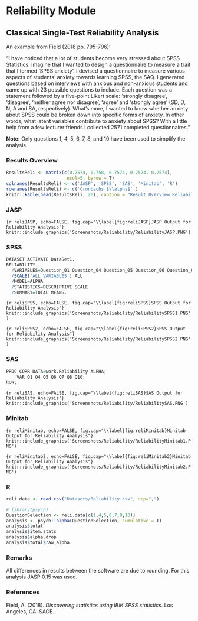 # Reliability Module

## Classical Single-Test Reliability Analysis

An example from Field (2018 pp. 795-796):

"I have noticed that a lot of students become very stressed about SPSS Statistics. Imagine that I wanted to design a questionnaire to measure a trait that I termed ‘SPSS anxiety’. I devised a questionnaire to measure various aspects of students’ anxiety towards learning SPSS, the SAQ. I generated questions based on interviews with anxious and non-anxious students and came up with 23 possible questions to include. Each question was a statement followed by a five-point Likert scale: ‘strongly disagree’, ‘disagree’, ‘neither agree nor disagree’, ‘agree’ and ‘strongly agree’ (SD, D, N, A and SA, respectively). What’s more, I wanted to know whether anxiety about SPSS could be broken down into specific forms of anxiety. In other words, what latent variables contribute to anxiety about SPSS? With a little help from a few lecturer friends I collected 2571 completed questionnaires."

**Note:** Only questions 1, 4, 5, 6, 7, 8, and 10 have been used to simplify the analysis.

### Results Overview {#ResultsReli}

```r
ResultsReli <- matrix(c(0.7574, 0.758, 0.7574, 0.7574, 0.7574),
                       ncol=5, byrow = T)
colnames(ResultsReli) <- c('JASP', 'SPSS', 'SAS', 'Minitab', 'R')
rownames(ResultsReli) <- c('Cronbachs $\\alpha$' )
knitr::kable(head(ResultsReli, 20), caption = "Result Overview Reliability Analysis", booktabs = T)
```
  
### JASP {#jaspReli}


```{r reliJASP, echo=FALSE, fig.cap="\\label{fig:reliJASP}JASP Output for Reliability Analysis"}
knitr::include_graphics('Screenshots/Reliability/ReliabilityJASP.PNG')
```


### SPSS {#spssReli}

```r
DATASET ACTIVATE DataSet1.
RELIABILITY
  /VARIABLES=Question_01 Question_04 Question_05 Question_06 Question_07 Question_08 Question_10
  /SCALE('ALL VARIABLES') ALL
  /MODEL=ALPHA
  /STATISTICS=DESCRIPTIVE SCALE
  /SUMMARY=TOTAL MEANS.
```


```{r reliSPSS, echo=FALSE, fig.cap="\\label{fig:reliSPSS}SPSS Output for Reliability Analysis"}
knitr::include_graphics('Screenshots/Reliability/ReliabilitySPSS1.PNG')
```

```{r reliSPSS2, echo=FALSE, fig.cap="\\label{fig:reliSPSS2}SPSS Output for Reliability Analysis"}
knitr::include_graphics('Screenshots/Reliability/ReliabilitySPSS2.PNG')
```

### SAS {#sasReli}

```r
PROC CORR DATA=work.Reliability ALPHA;
    VAR Q1 Q4 Q5 Q6 Q7 Q8 Q10;
RUN;
```


```{r reliSAS, echo=FALSE, fig.cap="\\label{fig:reliSAS}SAS Output for Reliability Analysis"}
knitr::include_graphics('Screenshots/Reliability/ReliabilitySAS.PNG')
```


### Minitab {#minitabReli}

```{r reliMinitab, echo=FALSE, fig.cap="\\label{fig:reliMinitab}Minitab Output for Reliability Analysis"}
knitr::include_graphics('Screenshots/Reliability/ReliabilityMinitab1.PNG')
```

```{r reliMinitab2, echo=FALSE, fig.cap="\\label{fig:reliMinitab2}Minitab Output for Reliability Analysis"}
knitr::include_graphics('Screenshots/Reliability/ReliabilityMinitab2.PNG')
```

### R {#rReli}
```r
reli.data <- read.csv("Datasets/Reliability.csv", sep=",")
```


```r
# library(psych)
QuestionSelection <- reli.data[c(1,4,5,6,7,8,10)]
analysis <- psych::alpha(QuestionSelection, cumulative = T)
analysis$total
analysis$item.stats
analysis$alpha.drop
analysis$total$raw_alpha
```


### Remarks {#remarksReli}

All differences in results between the software are due to rounding. For this analysis JASP 0.15 was used.



### References {#refReli}
Field, A. (2018). *Discovering statistics using IBM SPSS statistics*. Los Angeles, CA: SAGE.
